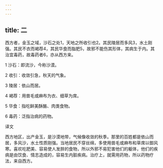 ```yaml
---
---
---
```

title: 二
---




西方者，金玉之域，沙石之处1，天地之所收引也2。其民陵居而多风3，水土刚强。其民不衣而褐荐4，其民华食而脂肥5，故邪不能伤其形体，其病生于内。其治宜毒药，故毒药者6，亦从西方来。

1 沙石：即流沙，今称沙漠。

2 收引：收敛引急，秋天的气象。

3 陵居：依山而居。

4 褐荐：用兽毛或麻布为衣、细草为席。

5 华食：指吃鲜美酥酪、肉类食物。

6 毒药：泛指治病的药物。

译文

西方地区，出产金玉，是沙漠地带，气候像收敛的秋季。那里的百姓都是依山而居，多风沙，水土性质刚强。当地居民不穿丝绵，多使用兽毛或麻布和草席以御风寒。喜欢吃肥美、容易使人发胖的食物，所以外邪不易犯害他们的躯体，他们的疾病是由饮食、情志造成的，容易生内脏疾病。治疗上，就需用药物，所以药物疗法，来自西方。